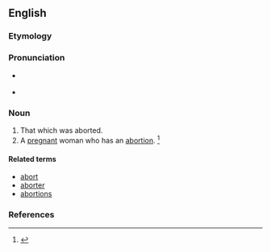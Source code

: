 ==English==

===Etymology===
{{suffix|abort|ee}}

===Pronunciation===
* {{a|RP}} {{IPA|/ə.bɔːɹˈti/}}
* {{a|US}} {{IPA|/ə.bɔɹˈti/}}

===Noun===
{{en-noun}}

# That which was aborted.
# A [[pregnant]] woman who has an [[abortion]]. {{defdate|First attested in the mid 20<sup>th</sup> century.}}<ref name=SOED>{{R:SOED5|page=7}}</ref>

====Related terms====
* [[abort]]
* [[aborter]]
* [[abortions]]

===References===
<references/>